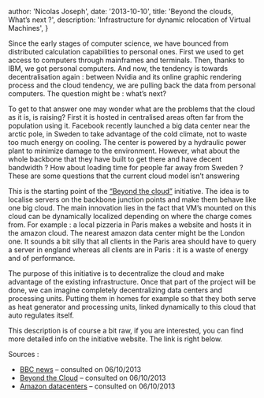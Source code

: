 
  author: 'Nicolas Joseph',
  date: '2013-10-10',
  title: 'Beyond the clouds, What’s next ?',
  description: 'Infrastructure for dynamic relocation of Virtual Machines',
}


Since the early stages of computer science, we have bounced from distributed calculation capabilities
to personal ones. First we used to get access to computers through mainframes and terminals.
Then, thanks to IBM, we got personal computers. And now, the tendency is towards decentralisation
again : between Nvidia and its online graphic rendering process and the cloud tendency, we
are pulling back the data from personal computers. The question might be : what’s next?

To get to that answer one may wonder what are the problems that the cloud as it is, is raising?
First it is hosted in centralised areas often far from the population using it. Facebook recently
launched a big data center near the arctic pole, in Sweden to take advantage of the cold climate,
not to waste too much energy on cooling. The center is powered by a hydraulic power plant to
minimize damage to the environment. However, what about the whole backbone that they have built
to get there and have decent bandwidth ? How about loading time for people far away from Sweden ?
These are some questions that the current cloud model isn’t answering

This is the starting point of the [“Beyond the cloud”](http://beyondtheclouds.github.io/index.html) initiative. The idea is to localise servers on
the backbone junction points and make them behave like one big cloud. The main innovation lies in the
fact that VM’s mounted on this cloud can be dynamically localized depending on where the charge comes
from. For example : a local pizzeria in Paris makes a website and hosts it in the amazon cloud.
The nearest amazon data center might be the London one. It sounds a bit silly that all clients
in the Paris area should have to query a server in england whereas all clients are in Paris :
it is a waste of energy and of performance.

The purpose of this initiative is to decentralize the cloud and make advantage of the existing
infrastructure. Once that part of the project will be done, we can imagine completely decentralizing
data centers and processing units. Putting them in homes for example so that they both serve as heat
generator and processing units, linked dynamically to this cloud that auto regulates itself.

This description is of course a bit raw, if you are interested, you can find more detailed info
on the initiative website. The link is right below.

Sources :

- [BBC news](http://www.bbc.co.uk/news/business-22879160) – consulted on 06/10/2013
- [Beyond the Cloud](http://beyondtheclouds.github.io/index.html) – consulted on 06/10/2013
- [Amazon datacenters](http://www.datacenterknowledge.com/archives/2008/11/18/where-amazons-data-centers-are-located/) – consulted on 06/10/2013
